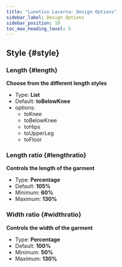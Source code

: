 ```yaml
---
title: "Lunetius Lacerna: Design Options"
sidebar_label: Design Options
sidebar_position: 10
toc_max_heading_level: 5
---
```



## Style {#style}
### Length {#length}

**Choose from the different length styles**
- Type: **List**
- Default: **toBelowKnee**
- options:
  - toKnee
  - toBelowKnee
  - toHips
  - toUpperLeg
  - toFloor

<Length />

### Length ratio {#lengthratio}

**Controls the length of the garment**
- Type: **Percentage**
- Default: **105%**
- Minimum: **60%**
- Maximum: **130%**

<Lengthratio />

### Width ratio {#widthratio}

**Controls the width of the garment**
- Type: **Percentage**
- Default: **100%**
- Minimum: **50%**
- Maximum: **130%**

<Widthratio />
